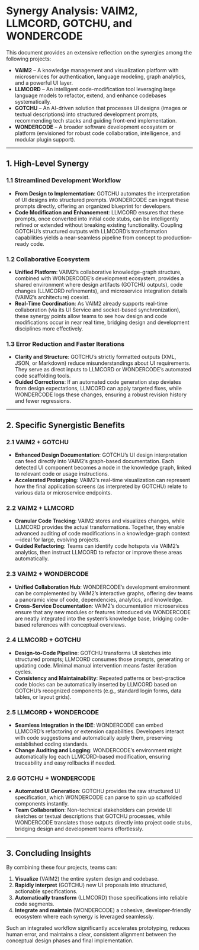 # Synergy Analysis: VAIM2, LLMCORD, GOTCHU, and WONDERCODE

This document provides an extensive reflection on the synergies among the following projects:
- **VAIM2** – A knowledge management and visualization platform with microservices for authentication, language modeling, graph analytics, and a powerful UI layer.
- **LLMCORD** – An intelligent code-modification tool leveraging large language models to refactor, extend, and enhance codebases systematically.
- **GOTCHU** – An AI-driven solution that processes UI designs (images or textual descriptions) into structured development prompts, recommending tech stacks and guiding front-end implementation.
- **WONDERCODE** – A broader software development ecosystem or platform (envisioned for robust code collaboration, intelligence, and modular plugin support).

---

## 1. High-Level Synergy

### 1.1 Streamlined Development Workflow
- **From Design to Implementation**: GOTCHU automates the interpretation of UI designs into structured prompts. WONDERCODE can ingest these prompts directly, offering an organized blueprint for developers.
- **Code Modification and Enhancement**: LLMCORD ensures that these prompts, once converted into initial code stubs, can be intelligently refined or extended without breaking existing functionality. Coupling GOTCHU’s structured outputs with LLMCORD’s transformation capabilities yields a near-seamless pipeline from concept to production-ready code.

### 1.2 Collaborative Ecosystem
- **Unified Platform**: VAIM2’s collaborative knowledge-graph structure, combined with WONDERCODE’s development ecosystem, provides a shared environment where design artifacts (GOTCHU outputs), code changes (LLMCORD refinements), and microservice integration details (VAIM2’s architecture) coexist.
- **Real-Time Coordination**: As VAIM2 already supports real-time collaboration (via its UI Service and socket-based synchronization), these synergy points allow teams to see how design and code modifications occur in near real time, bridging design and development disciplines more effectively.

### 1.3 Error Reduction and Faster Iterations
- **Clarity and Structure**: GOTCHU’s strictly formatted outputs (XML, JSON, or Markdown) reduce misunderstandings about UI requirements. They serve as direct inputs to LLMCORD or WONDERCODE’s automated code scaffolding tools.
- **Guided Corrections**: If an automated code generation step deviates from design expectations, LLMCORD can apply targeted fixes, while WONDERCODE logs these changes, ensuring a robust revision history and fewer regressions.

---

## 2. Specific Synergistic Benefits

### 2.1 VAIM2 + GOTCHU
- **Enhanced Design Documentation**: GOTCHU’s UI design interpretation can feed directly into VAIM2’s graph-based documentation. Each detected UI component becomes a node in the knowledge graph, linked to relevant code or usage instructions.
- **Accelerated Prototyping**: VAIM2’s real-time visualization can represent how the final application screens (as interpreted by GOTCHU) relate to various data or microservice endpoints.

### 2.2 VAIM2 + LLMCORD
- **Granular Code Tracking**: VAIM2 stores and visualizes changes, while LLMCORD provides the actual transformations. Together, they enable advanced auditing of code modifications in a knowledge-graph context—ideal for large, evolving projects.
- **Guided Refactoring**: Teams can identify code hotspots via VAIM2’s analytics, then instruct LLMCORD to refactor or improve these areas automatically.

### 2.3 VAIM2 + WONDERCODE
- **Unified Collaboration Hub**: WONDERCODE’s development environment can be complemented by VAIM2’s interactive graphs, offering dev teams a panoramic view of code, dependencies, analytics, and knowledge. 
- **Cross-Service Documentation**: VAIM2’s documentation microservices ensure that any new modules or features introduced via WONDERCODE are neatly integrated into the system’s knowledge base, bridging code-based references with conceptual overviews.

### 2.4 LLMCORD + GOTCHU
- **Design-to-Code Pipeline**: GOTCHU transforms UI sketches into structured prompts; LLMCORD consumes those prompts, generating or updating code. Minimal manual intervention means faster iteration cycles.
- **Consistency and Maintainability**: Repeated patterns or best-practice code blocks can be automatically inserted by LLMCORD based on GOTCHU’s recognized components (e.g., standard login forms, data tables, or layout grids).

### 2.5 LLMCORD + WONDERCODE
- **Seamless Integration in the IDE**: WONDERCODE can embed LLMCORD’s refactoring or extension capabilities. Developers interact with code suggestions and automatically apply them, preserving established coding standards.
- **Change Auditing and Logging**: WONDERCODE’s environment might automatically log each LLMCORD-based modification, ensuring traceability and easy rollbacks if needed.

### 2.6 GOTCHU + WONDERCODE
- **Automated UI Generation**: GOTCHU provides the raw structured UI specification, which WONDERCODE can parse to spin up scaffolded components instantly. 
- **Team Collaboration**: Non-technical stakeholders can provide UI sketches or textual descriptions that GOTCHU processes, while WONDERCODE translates those outputs directly into project code stubs, bridging design and development teams effortlessly.

---

## 3. Concluding Insights

By combining these four projects, teams can:
1. **Visualize** (VAIM2) the entire system design and codebase.
2. **Rapidly interpret** (GOTCHU) new UI proposals into structured, actionable specifications.
3. **Automatically transform** (LLMCORD) those specifications into reliable code segments.
4. **Integrate and maintain** (WONDERCODE) a cohesive, developer-friendly ecosystem where each synergy is leveraged seamlessly.

Such an integrated workflow significantly accelerates prototyping, reduces human error, and maintains a clear, consistent alignment between the conceptual design phases and final implementation.

